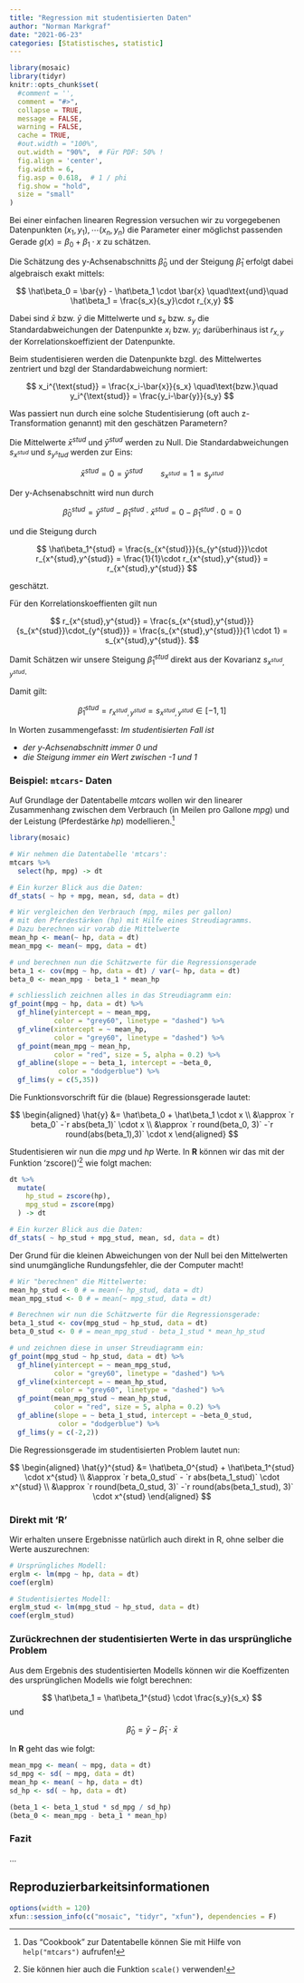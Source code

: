 ```yaml
---
title: "Regression mit studentisierten Daten"
author: "Norman Markgraf"
date: "2021-06-23"
categories: [Statistisches, statistic]
---
```


```r
library(mosaic)
library(tidyr)
knitr::opts_chunk$set(
  #comment = '', 
  comment = "#>",
  collapse = TRUE,
  message = FALSE,
  warning = FALSE,
  cache = TRUE,
  #out.width = "100%",
  out.width = "90%",  # Für PDF: 50% !
  fig.align = 'center',
  fig.width = 6,
  fig.asp = 0.618,  # 1 / phi
  fig.show = "hold",
  size = "small"
)
```

Bei einer einfachen linearen Regression versuchen wir zu vorgegebenen Datenpunkten $(x_1, y_1), \cdots (x_n, y_n)$ die Parameter einer möglichst passenden Gerade $g(x)=\beta_0 + \beta_1 \cdot x$ zu schätzen.

Die Schätzung des y-Achsenabschnitts $\hat\beta_0$ und der Steigung $\hat\beta_1$ erfolgt dabei algebraisch exakt mittels:

$$
\hat\beta_0 = \bar{y} - \hat\beta_1 \cdot \bar{x} \quad\text{und}\quad \hat\beta_1 = \frac{s_x}{s_y}\cdot r_{x,y}
$$

Dabei sind $\bar{x}$ bzw. $\bar{y}$ die Mittelwerte und $s_x$ bzw. $s_y$ die Standardabweichungen der Datenpunkte $x_i$ bzw. $y_i$; darüberhinaus ist $r_{x,y}$ der Korrelationskoeffizient der Datenpunkte.

Beim studentisieren werden die Datenpunkte bzgl. des Mittelwertes zentriert und bzgl der Standardabweichung normiert:

$$
x_i^{\text{stud}} = \frac{x_i-\bar{x}}{s_x} \quad\text{bzw.}\quad y_i^{\text{stud}} = \frac{y_i-\bar{y}}{s_y}
$$

Was passiert nun durch eine solche Studentisierung (oft auch z-Transformation genannt) mit den geschätzen Parametern?

Die Mittelwerte $\bar{x}^{stud}$ und $\bar{y}^{stud}$ werden zu Null. Die Standardabweichungen $s_{x^{stud}}$ und $s_{y^stud}$ werden zur Eins:

$$
\bar{x}^{stud}=0=\bar{y}^{stud} \qquad s_{x^{stud}}= 1 = s_{y^{stud}}
$$

Der y-Achsenabschnitt wird nun durch

$$
\hat\beta_0^{stud} 
= \bar{y}^{stud} - \hat\beta_1^{stud} \cdot \bar{x}^{stud}
= 0 - \hat\beta_1^{stud} \cdot 0 = 0
$$

und die Steigung durch

$$
\hat\beta_1^{stud} 
= \frac{s_{x^{stud}}}{s_{y^{stud}}}\cdot r_{x^{stud},y^{stud}}
= \frac{1}{1}\cdot r_{x^{stud},y^{stud}} = r_{x^{stud},y^{stud}}
$$

geschätzt.

Für den Korrelationskoeffienten gilt nun

$$
r_{x^{stud},y^{stud}} 
= \frac{s_{x^{stud},y^{stud}}}{s_{x^{stud}}\cdot_{y^{stud}}}
= \frac{s_{x^{stud},y^{stud}}}{1 \cdot 1}
= s_{x^{stud},y^{stud}}.
$$

Damit Schätzen wir unsere Steigung $\hat\beta_1^{stud}$ direkt aus der Kovarianz $s_{x^{stud},y^{stud}}$.

Damit gilt:

$$
\hat\beta_1^{stud} = r_{x^{stud},y^{stud}} = s_{x^{stud},y^{stud}} \in [-1, 1]
$$

In Worten zusammengefasst: *Im studentisierten Fall ist*

-   *der y-Achsenabschnitt immer 0 und*
-   *die Steigung immer ein Wert zwischen -1 und 1*

### Beispiel: `mtcars`- Daten

Auf Grundlage der Datentabelle *mtcars* wollen wir den linearer Zusammenhang zwischen dem Verbrauch (in Meilen pro Gallone *mpg*) und der Leistung (Pferdestärke *hp*) modellieren.[^1]

[^1]: Das "Cookbook" zur Datentabelle können Sie mit Hilfe von `help("mtcars")` aufrufen!

```r
library(mosaic)

# Wir nehmen die Datentabelle 'mtcars':
mtcars %>%
  select(hp, mpg) -> dt

# Ein kurzer Blick aus die Daten:
df_stats( ~ hp + mpg, mean, sd, data = dt)

# Wir vergleichen den Verbrauch (mpg, miles per gallon) 
# mit den Pferdestärken (hp) mit Hilfe eines Streudiagramms.
# Dazu berechnen wir vorab die Mittelwerte
mean_hp <- mean(~ hp, data = dt)
mean_mpg <- mean(~ mpg, data = dt)

# und berechnen nun die Schätzwerte für die Regressionsgerade
beta_1 <- cov(mpg ~ hp, data = dt) / var(~ hp, data = dt)
beta_0 <- mean_mpg - beta_1 * mean_hp

# schliesslich zeichnen alles in das Streudiagramm ein:
gf_point(mpg ~ hp, data = dt) %>%
  gf_hline(yintercept = ~ mean_mpg, 
           color = "grey60", linetype = "dashed") %>%
  gf_vline(xintercept = ~ mean_hp, 
           color = "grey60", linetype = "dashed") %>%
  gf_point(mean_mpg ~ mean_hp, 
           color = "red", size = 5, alpha = 0.2) %>%
  gf_abline(slope = ~ beta_1, intercept = ~beta_0, 
            color = "dodgerblue") %>%
  gf_lims(y = c(5,35))
```

Die Funktionsvorschrift für die (blaue) Regressionsgerade lautet:

$$
\begin{aligned}
  \hat{y} &= \hat\beta_0 + \hat\beta_1 \cdot x \\ 
          &\approx `r beta_0` -`r abs(beta_1)` \cdot x \\
          &\approx `r round(beta_0, 3)` -`r round(abs(beta_1),3)` \cdot x
\end{aligned}
$$

Studentisieren wir nun die *mpg* und *hp* Werte. In **R** können wir das mit der Funktion 'zscore()'[^2] wie folgt machen:

[^2]: Sie können hier auch die Funktion `scale()` verwenden!

```r
dt %>%
  mutate(
    hp_stud = zscore(hp),
    mpg_stud = zscore(mpg)
  ) -> dt

# Ein kurzer Blick aus die Daten:
df_stats( ~ hp_stud + mpg_stud, mean, sd, data = dt)
```

Der Grund für die kleinen Abweichungen von der Null bei den Mittelwerten sind unumgängliche Rundungsfehler, die der Computer macht!

```r
# Wir "berechnen" die Mittelwerte:
mean_hp_stud <- 0 # = mean(~ hp_stud, data = dt)
mean_mpg_stud <- 0 # = mean(~ mpg_stud, data = dt)

# Berechnen wir nun die Schätzwerte für die Regressionsgerade:
beta_1_stud <- cov(mpg_stud ~ hp_stud, data = dt)
beta_0_stud <- 0 # = mean_mpg_stud - beta_1_stud * mean_hp_stud

# und zeichnen diese in unser Streudiagramm ein:
gf_point(mpg_stud ~ hp_stud, data = dt) %>%
  gf_hline(yintercept = ~ mean_mpg_stud, 
           color = "grey60", linetype = "dashed") %>%
  gf_vline(xintercept = ~ mean_hp_stud, 
           color = "grey60", linetype = "dashed") %>%
  gf_point(mean_mpg_stud ~ mean_hp_stud, 
           color = "red", size = 5, alpha = 0.2) %>%
  gf_abline(slope = ~ beta_1_stud, intercept = ~beta_0_stud, 
            color = "dodgerblue") %>%
  gf_lims(y = c(-2,2))
```

Die Regressionsgerade im studentisierten Problem lautet nun:

$$
\begin{aligned}
  \hat{y}^{stud} &= \hat\beta_0^{stud} + \hat\beta_1^{stud} \cdot x^{stud} \\
    &\approx `r beta_0_stud` - `r abs(beta_1_stud)` \cdot x^{stud} \\
    &\approx `r round(beta_0_stud, 3)` -`r round(abs(beta_1_stud), 3)` \cdot x^{stud} 
\end{aligned}
$$

### Direkt mit 'R'

Wir erhalten unsere Ergebnisse natürlich auch direkt in R, ohne selber die Werte auszurechnen:

```r
# Ursprüngliches Modell:
erglm <- lm(mpg ~ hp, data = dt)
coef(erglm)

# Studentisiertes Modell:
erglm_stud <- lm(mpg_stud ~ hp_stud, data = dt)
coef(erglm_stud)
```

### Zurückrechnen der studentisierten Werte in das ursprüngliche Problem

Aus dem Ergebnis des studentisierten Modells können wir die Koeffizenten des ursprünglichen Modells wie folgt berechnen:

$$
\hat\beta_1 = \hat\beta_1^{stud} \cdot \frac{s_y}{s_x}
$$ und

$$
\hat\beta_0 = \bar{y} - \hat\beta_1 \cdot \bar{x}
$$

In **R** geht das wie folgt:

```r
mean_mpg <- mean( ~ mpg, data = dt)
sd_mpg <- sd( ~ mpg, data = dt)
mean_hp <- mean( ~ hp, data = dt)
sd_hp <- sd( ~ hp, data = dt)

(beta_1 <- beta_1_stud * sd_mpg / sd_hp)
(beta_0 <- mean_mpg - beta_1 * mean_hp)
```

### Fazit

...

## Reproduzierbarkeitsinformationen

```r
options(width = 120)
xfun::session_info(c("mosaic", "tidyr", "xfun"), dependencies = F)
```
